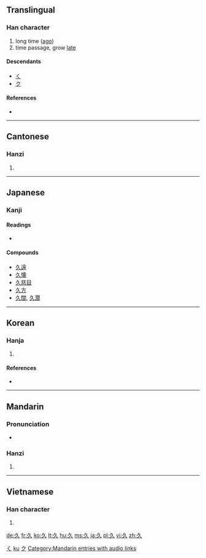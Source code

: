 {{also|乆}}<!-- may be replaced by zh-forms -->
==Translingual==

===Han character===
{{Han char|rn=4|rad=丿|as=02|sn=3|four=2780<sub>0</sub>|canj=弓人 (NO), X弓人 (XNO)}}

# long time ([[ago]])
# time passage, grow [[late]]

====Descendants====
* [[く]]
* [[ク]]

====References====
* {{Han ref|kx=0081.190|dkj=00118|dj=0165.060|hdz=10033.030|uh=4E45|ud=20037|bh=A45B|bd=42075}}

[[Category:Han characters from which hiragana were derived|く]]
[[Category:Han characters from which kana were derived|ku]]
[[Category:Han characters from which katakana were derived|ク]]

----

==Cantonese==

===Hanzi===
{{yue-hanzi|jyut=|y=gau2}}

# {{defn|Cantonese|sort=丿02}}

----

==Japanese==

===Kanji===
{{ja-kanji|grade=5|rs=丿02}}

====Readings====
* {{ja-readings|on=[[きゅう]] ([[kyū]]), [[く]] ([[ku]])|kun=[[ひさしい]] ([[久しい]], [[hisashii]])}}

====Compounds====
* [[久遠]]
* [[久懐]]
* [[久慈目]]
* [[久方]]
* [[久闊]], [[久濶]]

----

==Korean==

===Hanja===
{{ko-hanja|hangeul=구|rv=gu|mr=ku|eumhun=오랠|ehrv=orael|ehmr=orael|ehy=}}

# {{defn|Korean|sort=丿02}}

====References====
* {{Hanja ref|nav=8209}}

----

==Mandarin==

===Pronunciation===
* {{audio|zh-jiǔ.ogg|audio}}

===Hanzi===
{{cmn-hanzi|pin=[[jiǔ]] ([[jiu3]])|wg=chiu<sup>3</sup>}}

# {{defn|Mandarin|sort=丿02}}

[[Category:Mandarin entries with audio links]]

----

==Vietnamese==

===Han character===
{{vi-hantu|[[cửu]]|rs=丿02}}

# {{defn|Vietnamese|sort=丿02}}

[[de:久]]
[[fr:久]]
[[ko:久]]
[[lt:久]]
[[hu:久]]
[[ms:久]]
[[ja:久]]
[[pl:久]]
[[vi:久]]
[[zh:久]]